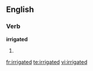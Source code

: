 ==English==

===Verb===
'''irrigated'''

# {{past of|[[irrigate]]}}

[[fr:irrigated]]
[[te:irrigated]]
[[vi:irrigated]]